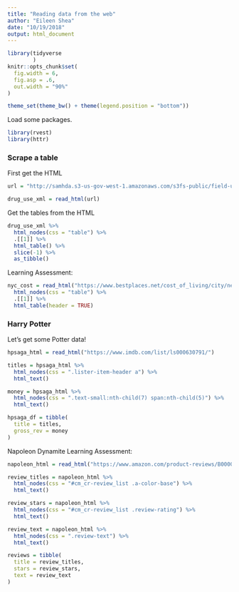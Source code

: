 ```yaml
---
title: "Reading data from the web"
author: "Eileen Shea"
date: "10/19/2018"
output: html_document
---
```


```r
library(tidyverse
        )
knitr::opts_chunk$set(
  fig.width = 6,
  fig.asp = .6,
  out.width = "90%"
)

theme_set(theme_bw() + theme(legend.position = "bottom"))
```

Load some packages.

```r
library(rvest)
library(httr)
```

### Scrape a table

First get the HTML

```r
url = "http://samhda.s3-us-gov-west-1.amazonaws.com/s3fs-public/field-uploads/2k15StateFiles/NSDUHsaeShortTermCHG2015.htm"

drug_use_xml = read_html(url)
```

Get the tables from the HTML

```r
drug_use_xml %>%
  html_nodes(css = "table") %>% 
  .[[1]] %>% 
  html_table() %>% 
  slice(-1) %>% 
  as_tibble()
```

Learning Assessment:

```r
nyc_cost = read_html("https://www.bestplaces.net/cost_of_living/city/new_york/new_york") %>%
  html_nodes(css = "table") %>%
  .[[1]] %>%
  html_table(header = TRUE)
```

### Harry Potter

Let's get some Potter data!

```r
hpsaga_html = read_html("https://www.imdb.com/list/ls000630791/") 

titles = hpsaga_html %>% 
  html_nodes(css = ".lister-item-header a") %>% 
  html_text()

money = hpsaga_html %>% 
  html_nodes(css = ".text-small:nth-child(7) span:nth-child(5)") %>% 
  html_text()

hpsaga_df = tibble(
  title = titles, 
  gross_rev = money
)
``` 

Napoleon Dynamite Learning Assessment:

```r
napoleon_html = read_html("https://www.amazon.com/product-reviews/B00005JNBQ/ref=cm_cr_arp_d_viewopt_rvwer?ie=UTF8&reviewerType=avp_only_reviews&sortBy=recent&pageNumber=1")

review_titles = napoleon_html %>% 
  html_nodes(css = "#cm_cr-review_list .a-color-base") %>% 
  html_text()

review_stars = napoleon_html %>% 
  html_nodes(css = "#cm_cr-review_list .review-rating") %>% 
  html_text()

review_text = napoleon_html %>% 
  html_nodes(css = ".review-text") %>% 
  html_text()

reviews = tibble(
  title = review_titles,
  stars = review_stars,
  text = review_text
)
```



